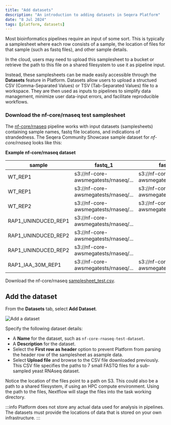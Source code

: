 ```yaml
---
title: "Add datasets"
description: "An introduction to adding datasets in Seqera Platform"
date: "8 Jul 2024"
tags: [platform, datasets]
---
```



Most bioinformatics pipelines require an input of some sort. This is typically a samplesheet where each row consists of a sample, the location of files for that sample (such as fastq files), and other sample details.

In the cloud, users may need to upload this samplesheet to a bucket or retrieve the path to this file on a shared filesystem to use it as pipeline input.

Instead, these samplesheets can be made easily accessible through the **Datasets** feature in Platform. Datasets allow users to upload a structued CSV (Comma-Separated Values) or TSV (Tab-Separated Values) file to a workspace. They are then used as inputs to pipelines to simplify data management, minimize user data-input errors, and facilitate reproducible workflows.

### Download the nf-core/rnaseq test samplesheet

The [nf-core/rnaseq](https://github.com/nf-core/rnaseq) pipeline works with input datasets (samplesheets) containing sample names, fastq file locations, and indications of strandedness. The Seqera Community Showcase sample dataset for _nf-core/rnaseq_ looks like this:

**Example nf-core/rnaseq dataset**

<center>

| sample              | fastq_1                              | fastq_2                              | strandedness |
| ------------------- | ------------------------------------ | ------------------------------------ | ------------ |
| WT_REP1             | s3://nf-core-awsmegatests/rnaseq/... | s3://nf-core-awsmegatests/rnaseq/... | reverse      |
| WT_REP1             | s3://nf-core-awsmegatests/rnaseq/... | s3://nf-core-awsmegatests/rnaseq/... | reverse      |
| WT_REP2             | s3://nf-core-awsmegatests/rnaseq/... | s3://nf-core-awsmegatests/rnaseq/... | reverse      |
| RAP1_UNINDUCED_REP1 | s3://nf-core-awsmegatests/rnaseq/... |                                      | reverse      |
| RAP1_UNINDUCED_REP2 | s3://nf-core-awsmegatests/rnaseq/... |                                      | reverse      |
| RAP1_UNINDUCED_REP2 | s3://nf-core-awsmegatests/rnaseq/... |                                      | reverse      |
| RAP1_IAA_30M_REP1   | s3://nf-core-awsmegatests/rnaseq/... | s3://nf-core-awsmegatests/rnaseq/... | reverse      |

</center>

Download the nf-core/rnaseq [samplesheet_test.csv](samplesheet_test.csv).

## Add the dataset

From the **Datasets** tab, select **Add Dataset**.

![Add a dataset](assets/sp-cloud-add-a-dataset.gif)

Specify the following dataset details:

- A **Name** for the dataset, such as `nf-core-rnaseq-test-dataset`.
- A **Description** for the dataset.
- Select the **First row as header** option to prevent Platform from parsing the header row of the samplesheet as asample data.
- Select **Upload file** and browse to the CSV file downloaded previously. This CSV file specifies the paths to 7 small FASTQ files for a sub-sampled yeast RNAseq dataset.

Notice the location of the files point to a path on S3. This could also be a path to a shared filesystem, if using an HPC compute environment. Using the path to the files, Nextflow will stage the files into the task working directory. 

:::info
Platform does not store any actual data used for analysis in pipelines. The datasets must provide the locations of data that is stored on your own infrastructure.
:::